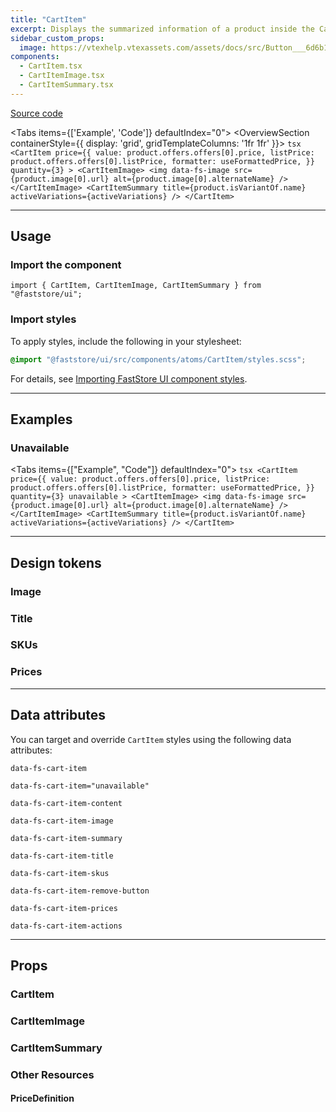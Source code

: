 ```yaml
---
title: "CartItem"
excerpt: Displays the summarized information of a product inside the Cart.
sidebar_custom_props:
  image: https://vtexhelp.vtexassets.com/assets/docs/src/Button___6d6b16886d5d7e2a05dba8c45c075796.png
components:
  - CartItem.tsx
  - CartItemImage.tsx
  - CartItemSummary.tsx
---
```


[<i class="fa-brands fa-github"></i> Source code](https://github.com/vtex/faststore/tree/main/packages/components/src/molecules/CartItem)

<Tabs items={['Example', 'Code']} defaultIndex="0">
  <Tab>
    <OverviewSection containerStyle={{ display: 'grid', gridTemplateColumns: '1fr 1fr' }}>
      <CartItemExample/>
    </OverviewSection>
  </Tab>
  <Tab>
    ```tsx
    <CartItem
      price={{
        value: product.offers.offers[0].price,
        listPrice: product.offers.offers[0].listPrice,
        formatter: useFormattedPrice,
      }}
      quantity={3}
    >
      <CartItemImage>
        <img
          data-fs-image
          src={product.image[0].url}
          alt={product.image[0].alternateName}
        />
      </CartItemImage>
      <CartItemSummary
        title={product.isVariantOf.name}
        activeVariations={activeVariations}
      />
    </CartItem>
    ```
  </Tab>
</Tabs>

---

## Usage

### Import the component

```tsx
import { CartItem, CartItemImage, CartItemSummary } from "@faststore/ui";
```

### Import styles

To apply styles, include the following in your stylesheet:

```scss
@import "@faststore/ui/src/components/atoms/CartItem/styles.scss";
```

For details, see [Importing FastStore UI component styles](https://developers.vtex.com/docs/guides/faststore/using-themes-importing-ui-components-styles).

---

## Examples

### Unavailable

<Tabs items={["Example", "Code"]} defaultIndex="0">
  <Tab>
    <OverviewSection>
      <CartItemExampleUnavailable />
    </OverviewSection>
  </Tab>
  <Tab>
    ```tsx
    <CartItem
      price={{
        value: product.offers.offers[0].price,
        listPrice: product.offers.offers[0].listPrice,
        formatter: useFormattedPrice,
      }}
      quantity={3}
      unavailable
    >
      <CartItemImage>
        <img
          data-fs-image
          src={product.image[0].url}
          alt={product.image[0].alternateName}
        />
      </CartItemImage>
      <CartItemSummary
        title={product.isVariantOf.name}
        activeVariations={activeVariations}
      />
    </CartItem>
    ```
  </Tab>
</Tabs>

---

## Design tokens

<TokenTable>
  <TokenRow token="--fs-cart-item-padding" value="var(--fs-spacing-3)" />
  <TokenRow
    token="--fs-cart-item-bkg-color"
    value="var(--fs-control-bkg)"
    isColor
  />
  <TokenDivider />
  <TokenRow
    token="--fs-cart-item-border-width"
    value="var(--fs-border-width)"
  />
  <TokenRow
    token="--fs-cart-item-border-color"
    value="var(--fs-border-color-light)"
    isColor
  />
  <TokenRow
    token="--fs-cart-item-border-radius"
    value="var(--fs-border-radius)"
  />
</TokenTable>

### Image

<TokenTable>
  <TokenRow
    token="--fs-cart-item-image-border-radius"
    value="var(--fs-cart-item-border-radius)"
  />
  <TokenRow token="--fs-cart-item-image-width" value="var(--fs-spacing-8)" />
  <TokenRow
    token="--fs-cart-item-image-height"
    value="var(--fs-cart-item-image-width)"
  />
</TokenTable>

### Title

<TokenTable>
  <TokenRow
    token="--fs-cart-item-title-margin-bottom"
    value="var(--fs-spacing-0)"
  />
  <TokenRow token="--fs-cart-item-title-line-height" value="1.2" />
  <TokenRow
    token="--fs-cart-item-title-color"
    value="var(--fs-color-text)"
    isColor
  />
</TokenTable>

### SKUs

<TokenTable>
  <TokenRow
    token="--fs-cart-item-skus-margin-top"
    value="var(--fs-spacing-0)"
  />
  <TokenRow
    token="--fs-cart-item-skus-text-size"
    value="var(--fs-text-size-legend)"
  />
  <TokenRow
    token="--fs-cart-item-skus-text-color"
    value="var(--fs-color-text-light)"
    isColor
  />
  <TokenRow
    token="--fs-cart-item-skus-line-height"
    value="var(--fs-text-size-body)"
  />
  <TokenRow
    token="--fs-cart-item-skus-column-gap"
    value="var(--fs-spacing-1)"
  />
  <TokenRow token="--fs-cart-item-skus-row-gap" value="var(--fs-spacing-0)" />
</TokenTable>

### Prices

<TokenTable>
  <TokenRow token="--fs-cart-item-price-gap" value="var(--fs-spacing-1)" />
</TokenTable>

---

## Data attributes

You can target and override `CartItem` styles using the following data attributes:

`data-fs-cart-item`

`data-fs-cart-item="unavailable"`

`data-fs-cart-item-content`

`data-fs-cart-item-image`

`data-fs-cart-item-summary`

`data-fs-cart-item-title`

`data-fs-cart-item-skus`

`data-fs-cart-item-remove-button`

`data-fs-cart-item-prices`

`data-fs-cart-item-actions`

---

## Props

### CartItem

<ComponentPropsSection component="CartItem" />

### CartItemImage

<ComponentPropsSection component="CartItemImage" />

### CartItemSummary

<ComponentPropsSection component="CartItemSummary" />

### Other Resources

#### PriceDefinition

<PropsSection propsList={propsPriceDefinition} />
